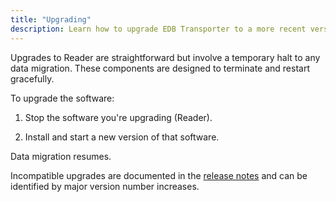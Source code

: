 ```yaml
---
title: "Upgrading"
description: Learn how to upgrade EDB Transporter to a more recent version. 
---
```


Upgrades to Reader are straightforward but involve a temporary halt to any data migration.
These components are designed to terminate and restart gracefully.

To upgrade the software:

1. Stop the software you're upgrading (Reader).

1. Install and start a new version of that software.

Data migration resumes.

Incompatible upgrades are documented in the [release notes](rel_notes) and can be identified
by major version number increases.
